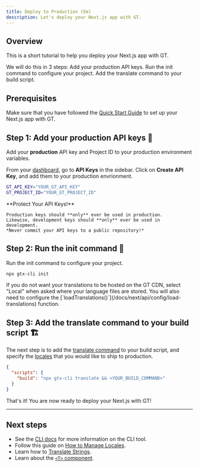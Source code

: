 ```yaml
---
title: Deploy to Production (5m)
description: Let's deploy your Next.js app with GT.
---
```


## Overview

This is a short tutorial to help you deploy your Next.js app with GT.

We will do this in 3 steps:
<Steps>
  <Step>
    Add your production API keys.
  </Step>
  <Step>
    Run the init command to configure your project.
  </Step>
  <Step>
    Add the translate command to your build script.
  </Step>
</Steps>

## Prerequisites

Make sure that you have followed the [Quick Start Guide](/docs/next/tutorials/quickstart) to set up your Next.js app with GT.

## Step 1: Add your production API keys 🔑

Add your **production** API key and Project ID to your production environment variables.

From your [dashboard](https://generaltranslation.com/signin), go to **API Keys** in the sidebar.
Click on **Create API Key**, and add them to your production envrionment.

```bash copy
GT_API_KEY="YOUR_GT_API_KEY"
GT_PROJECT_ID="YOUR_GT_PROJECT_ID"
```

<Callout type="warn">
    **Protect Your API Keys!**

    Production keys should **only** ever be used in production.
    Likewise, development keys should **only** ever be used in development.
    *Never commit your API keys to a public repository!*
</Callout>

## Step 2: Run the init command 🔧

Run the init command to configure your project.

```bash copy
npx gtx-cli init
```

<Callout>
  If you do not want your translations to be hosted on the GT CDN, select "Local" when asked where your
  language files are stored. You will also need to configure the [`loadTranslations()`](/docs/next/api/config/load-translations) function.
</Callout>


## Step 3: Add the translate command to your build script 🏗️

The next step is to add the [translate command](/docs/cli/translate) to your build script,
and specify the [locales](/docs/reference/supported-locales) that you would like to ship to production.

```json title="package.json" copy
{
  "scripts": {
    "build": "npx gtx-cli translate && <YOUR_BUILD_COMMAND>"
  }
}
```

That's it! You are now ready to deploy your Next.js with GT!

---

## Next steps
 * See the [CLI docs](/docs/cli/tutorials/quickstart) for more information on the CLI tool.
 * Follow this guide on [How to Manage Locales](/docs/next/reference/locale-management).
 * Learn how to [Translate Strings](/docs/next/reference/translating-strings).
 * Learn about the [`<T>` component](/docs/usage/t).
